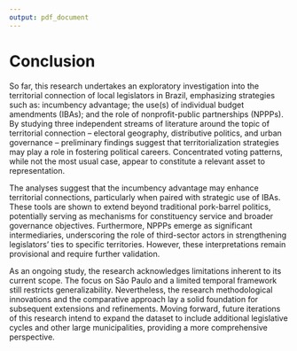 ```yaml
---
output: pdf_document
---
```


# Conclusion {-}

So far, this research undertakes an exploratory investigation into the territorial connection of local legislators in Brazil, emphasizing strategies such as: incumbency advantage; the use(s) of individual budget amendments (IBAs); and the role of nonprofit-public partnerships (NPPPs). By studying three independent streams of literature around the topic of territorial connection -- electoral geography, distributive politics, and urban governance -- preliminary findings suggest that territorialization strategies may play a role in fostering political careers. Concentrated voting patterns, while not the most usual case, appear to constitute a relevant asset to representation.

The analyses suggest that the incumbency advantage may enhance territorial connections, particularly when paired with strategic use of IBAs. These tools are shown to extend beyond traditional pork-barrel politics, potentially serving as mechanisms for constituency service and broader governance objectives. Furthermore, NPPPs emerge as significant intermediaries, underscoring the role of third-sector actors in strengthening legislators’ ties to specific territories. However, these interpretations remain provisional and require further validation.

As an ongoing study, the research acknowledges limitations inherent to its current scope. The focus on São Paulo and a limited temporal framework still restricts generalizability. Nevertheless, the research methodological innovations and the comparative approach lay a solid foundation for subsequent extensions and refinements. Moving forward, future iterations of this research intend to expand the dataset to include additional legislative cycles and other large municipalities, providing a more comprehensive perspective.